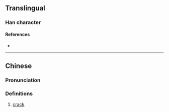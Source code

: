 {{character info/new}}
==Translingual==

===Han character===
{{Han char|rn=96|rad=玉|as=14|sn=19|four=77103|canj=HBMGI|ids=⿳⿴𦥑同冖玉 <small>(GHK)</small>}}

====References====
* {{Han ref|kx=0744.110|dkj=21305|dj=1152.230|hdz=21144.080|uh=74BA|ud=29882|bh=F46F|bd=62575}}

----

==Chinese==
{{zh-forms}}

===Pronunciation===
{{zh-pron
|m=wèn
|c=man6
|mc=y
|oc=y
}}

===Definitions===
{{zh-hanzi}}

# [[crack]]